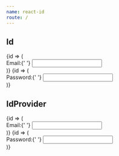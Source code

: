 ```yaml
---
name: react-id
route: /
---
```



## Id

<Playground>
  <Id>
    {id => (
      <div>
        <label htmlFor={id}>Email:</label>{' '}
        <input type="email" id={id} />
      </div>
    )}
  </Id>
  <Id>
    {id => (
      <div>
        <label htmlFor={id}>Password:</label>{' '}
        <input type="password" id={id} />
      </div>
    )}
  </Id>
</Playground>

## IdProvider

<Playground>
  <IdProvider prefix="😍-">
    <Id>
      {id => (
        <div>
          <label htmlFor={id}>Email:</label>{' '}
          <input type="email" id={id} />
        </div>
      )}
    </Id>
    <Id>
      {id => (
        <div>
          <label htmlFor={id}>Password:</label>{' '}
          <input type="password" id={id} />
        </div>
      )}
    </Id>
  </IdProvider>
</Playground>
